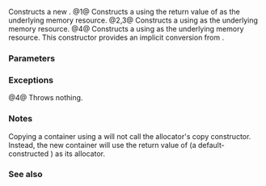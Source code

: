 {{cpp/memory/polymorphic_allocator/title|polymorphic_allocator}}
{{cpp/memory/polymorphic_allocator/navbar}}
{{dcl begin}}
{{dcl|num=1|1=
polymorphic_allocator() noexcept;
}}
{{dcl|num=2|1=
polymorphic_allocator( const polymorphic_allocator&amp; other ) = default;
}}
{{dcl|num=3|1=
template&lt; class U &gt; 
polymorphic_allocator( const polymorphic_allocator&lt;U&gt;&amp; other ) noexcept;
}}
{{dcl|num=4|1=
polymorphic_allocator( std::pmr::memory_resource* r );
}}
{{dcl end}}

Constructs a new {{tt|polymorphic_allocator}}.
@1@ Constructs a {{tt|polymorphic_allocator}} using the return value of {{c|std::pmr::get_default_resource()}} as the underlying memory resource.
@2,3@ Constructs a {{tt|polymorphic_allocator}} using {{c|other.resource()}} as the underlying memory resource.
@4@ Constructs a {{tt|polymorphic_allocator}} using {{c|r}} as the underlying memory resource. This constructor provides an implicit conversion from {{c|std::pmr::memory_resource*}}.

===Parameters===
{{par begin}}
{{par|other|another {{tt|polymorphic_allocator}} to copy from}}
{{par|r|pointer to the memory resource to use. May not be null}}
{{par end}}

===Exceptions===
@4@ Throws nothing.

=== Notes ===
Copying a container using a {{tt|polymorphic_allocator}} will not call the allocator's copy constructor. Instead, the new container will use the return value of {{tt|{{rlp|select_on_container_copy_construction}}}} (a default-constructed {{tt|polymorphic_allocator}}) as its allocator.

=== See also ===
{{dsc begin}}
{{dsc inc|cpp/memory/polymorphic_allocator/dsc select_on_container_copy_construction}}
{{dsc end}}

{{langlinks|es|ja|ru|zh}}